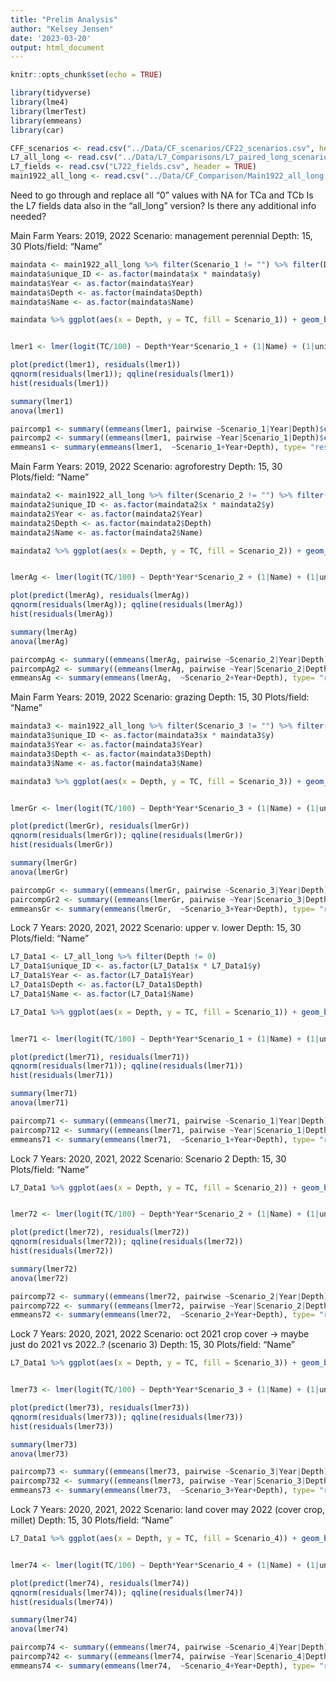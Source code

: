 ```yaml
---
title: "Prelim Analysis"
author: "Kelsey Jensen"
date: '2023-03-20'
output: html_document
---
```


```r
knitr::opts_chunk$set(echo = TRUE)
```

```r
library(tidyverse)
library(lme4)
library(lmerTest)
library(emmeans)
library(car)
```
```r
CFF_scenarios <- read.csv("../Data/CF_scenarios/CF22_scenarios.csv", header = TRUE)
L7_all_long <- read.csv("../Data/L7_Comparisons/L7_paired_long_scenarios.csv", header = TRUE)
L7_fields <- read.csv("L722_fields.csv", header = TRUE)
main1922_all_long <- read.csv("../Data/CF_Comparison/Main1922_all_long.csv", header = TRUE) %>% dplyr::select(-X)

```
Need to go through and replace all "0" values with NA for TCa and TCb
Is the L7 fields data also in the "all_long" version? Is there any additional info needed?

Main Farm
Years: 2019, 2022
Scenario: management perennial 
Depth: 15, 30
Plots/field: "Name"
```r
maindata <- main1922_all_long %>% filter(Scenario_1 != "") %>% filter(Depth != "0-30") %>% filter(TC != 0) 
maindata$unique_ID <- as.factor(maindata$x * maindata$y)
maindata$Year <- as.factor(maindata$Year)
maindata$Depth <- as.factor(maindata$Depth)
maindata$Name <- as.factor(maindata$Name)

maindata %>% ggplot(aes(x = Depth, y = TC, fill = Scenario_1)) + geom_boxplot() + facet_wrap(~Year)


lmer1 <- lmer(logit(TC/100) ~ Depth*Year*Scenario_1 + (1|Name) + (1|unique_ID), data = maindata)

plot(predict(lmer1), residuals(lmer1))
qqnorm(residuals(lmer1)); qqline(residuals(lmer1))
hist(residuals(lmer1))

summary(lmer1)
anova(lmer1)

paircomp1 <- summary((emmeans(lmer1, pairwise ~Scenario_1|Year|Depth)$contrasts))
paircomp2 <- summary((emmeans(lmer1, pairwise ~Year|Scenario_1|Depth)$contrasts))
emmeans1 <- summary(emmeans(lmer1,  ~Scenario_1+Year+Depth), type= "response")
```

Main Farm
Years: 2019, 2022
Scenario: agroforestry
Depth: 15, 30
Plots/field: "Name"
```r
maindata2 <- main1922_all_long %>% filter(Scenario_2 != "") %>% filter(Depth != "0-30") %>% filter(TC != 0) 
maindata2$unique_ID <- as.factor(maindata2$x * maindata2$y)
maindata2$Year <- as.factor(maindata2$Year)
maindata2$Depth <- as.factor(maindata2$Depth)
maindata2$Name <- as.factor(maindata2$Name)

maindata2 %>% ggplot(aes(x = Depth, y = TC, fill = Scenario_2)) + geom_boxplot() + facet_wrap(~Year)


lmerAg <- lmer(logit(TC/100) ~ Depth*Year*Scenario_2 + (1|Name) + (1|unique_ID), data = maindata2)

plot(predict(lmerAg), residuals(lmerAg))
qqnorm(residuals(lmerAg)); qqline(residuals(lmerAg))
hist(residuals(lmerAg))

summary(lmerAg)
anova(lmerAg)

paircompAg <- summary((emmeans(lmerAg, pairwise ~Scenario_2|Year|Depth)$contrasts))
paircompAg2 <- summary((emmeans(lmerAg, pairwise ~Year|Scenario_2|Depth)$contrasts))
emmeansAg <- summary(emmeans(lmerAg,  ~Scenario_2+Year+Depth), type= "response")
```

Main Farm
Years: 2019, 2022
Scenario: grazing
Depth: 15, 30
Plots/field: "Name"
```r
maindata3 <- main1922_all_long %>% filter(Scenario_3 != "") %>% filter(Depth != "0-30") %>% filter(TC != 0) 
maindata3$unique_ID <- as.factor(maindata3$x * maindata3$y)
maindata3$Year <- as.factor(maindata3$Year)
maindata3$Depth <- as.factor(maindata3$Depth)
maindata3$Name <- as.factor(maindata3$Name)

maindata3 %>% ggplot(aes(x = Depth, y = TC, fill = Scenario_3)) + geom_boxplot() + facet_wrap(~Year)


lmerGr <- lmer(logit(TC/100) ~ Depth*Year*Scenario_3 + (1|Name) + (1|unique_ID), data = maindata3)

plot(predict(lmerGr), residuals(lmerGr))
qqnorm(residuals(lmerGr)); qqline(residuals(lmerGr))
hist(residuals(lmerGr))

summary(lmerGr)
anova(lmerGr)

paircompGr <- summary((emmeans(lmerGr, pairwise ~Scenario_3|Year|Depth)$contrasts))
paircompGr2 <- summary((emmeans(lmerGr, pairwise ~Year|Scenario_3|Depth)$contrasts))
emmeansGr <- summary(emmeans(lmerGr,  ~Scenario_3+Year+Depth), type= "response")
```

Lock 7
Years: 2020, 2021, 2022
Scenario: upper v. lower
Depth: 15, 30
Plots/field: "Name"
```r
L7_Data1 <- L7_all_long %>% filter(Depth != 0) 
L7_Data1$unique_ID <- as.factor(L7_Data1$x * L7_Data1$y)
L7_Data1$Year <- as.factor(L7_Data1$Year)
L7_Data1$Depth <- as.factor(L7_Data1$Depth)
L7_Data1$Name <- as.factor(L7_Data1$Name)

L7_Data1 %>% ggplot(aes(x = Depth, y = TC, fill = Scenario_1)) + geom_boxplot() + facet_wrap(~Year)


lmer71 <- lmer(logit(TC/100) ~ Depth*Year*Scenario_1 + (1|Name) + (1|unique_ID), data = L7_Data1)

plot(predict(lmer71), residuals(lmer71))
qqnorm(residuals(lmer71)); qqline(residuals(lmer71))
hist(residuals(lmer71))

summary(lmer71)
anova(lmer71)

paircomp71 <- summary((emmeans(lmer71, pairwise ~Scenario_1|Year|Depth)$contrasts))
paircomp712 <- summary((emmeans(lmer71, pairwise ~Year|Scenario_1|Depth)$contrasts))
emmeans71 <- summary(emmeans(lmer71,  ~Scenario_1+Year+Depth), type= "response")
```

Lock 7
Years: 2020, 2021, 2022
Scenario: Scenario 2
Depth: 15, 30
Plots/field: "Name"
```r

L7_Data1 %>% ggplot(aes(x = Depth, y = TC, fill = Scenario_2)) + geom_boxplot() + facet_wrap(~Year)


lmer72 <- lmer(logit(TC/100) ~ Depth*Year*Scenario_2 + (1|Name) + (1|unique_ID), data = L7_Data1)

plot(predict(lmer72), residuals(lmer72))
qqnorm(residuals(lmer72)); qqline(residuals(lmer72))
hist(residuals(lmer72))

summary(lmer72)
anova(lmer72)

paircomp72 <- summary((emmeans(lmer72, pairwise ~Scenario_2|Year|Depth)$contrasts))
paircomp722 <- summary((emmeans(lmer72, pairwise ~Year|Scenario_2|Depth)$contrasts))
emmeans72 <- summary(emmeans(lmer72,  ~Scenario_2+Year+Depth), type= "response")
```

Lock 7
Years: 2020, 2021, 2022
Scenario: oct 2021 crop cover -> maybe just do 2021 vs 2022..? (scenario 3)
Depth: 15, 30
Plots/field: "Name"
```r
L7_Data1 %>% ggplot(aes(x = Depth, y = TC, fill = Scenario_3)) + geom_boxplot() + facet_wrap(~Year)


lmer73 <- lmer(logit(TC/100) ~ Depth*Year*Scenario_3 + (1|Name) + (1|unique_ID), data = L7_Data1)

plot(predict(lmer73), residuals(lmer73))
qqnorm(residuals(lmer73)); qqline(residuals(lmer73))
hist(residuals(lmer73))

summary(lmer73)
anova(lmer73)

paircomp73 <- summary((emmeans(lmer73, pairwise ~Scenario_3|Year|Depth)$contrasts))
paircomp732 <- summary((emmeans(lmer73, pairwise ~Year|Scenario_3|Depth)$contrasts))
emmeans73 <- summary(emmeans(lmer73,  ~Scenario_3+Year+Depth), type= "response")
```

Lock 7
Years: 2020, 2021, 2022
Scenario: land cover may 2022 (cover crop, millet)
Depth: 15, 30
Plots/field: "Name"
```r
L7_Data1 %>% ggplot(aes(x = Depth, y = TC, fill = Scenario_4)) + geom_boxplot() + facet_wrap(~Year)


lmer74 <- lmer(logit(TC/100) ~ Depth*Year*Scenario_4 + (1|Name) + (1|unique_ID), data = L7_Data1)

plot(predict(lmer74), residuals(lmer74))
qqnorm(residuals(lmer74)); qqline(residuals(lmer74))
hist(residuals(lmer74))

summary(lmer74)
anova(lmer74)

paircomp74 <- summary((emmeans(lmer74, pairwise ~Scenario_4|Year|Depth)$contrasts))
paircomp742 <- summary((emmeans(lmer74, pairwise ~Year|Scenario_4|Depth)$contrasts))
emmeans74 <- summary(emmeans(lmer74,  ~Scenario_4+Year+Depth), type= "response")
```

